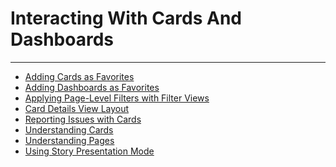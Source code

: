 


Interacting With Cards And Dashboards
=====================================
***
* [Adding Cards as Favorites](..\..\article\adding_cards_as_favorites\index.qmd)
* [Adding Dashboards as Favorites](..\..\article\adding_dashboards_as_favorites\index.qmd)
* [Applying Page-Level Filters with Filter Views](..\..\article\applying_pagelevel_filters_with_filter_views\index.qmd)
* [Card Details View Layout](..\..\article\card_details_view_layout\index.qmd)
* [Reporting Issues with Cards](..\..\article\reporting_issues_with_cards\index.qmd)
* [Understanding Cards](..\..\article\understanding_cards\index.qmd)
* [Understanding Pages](..\..\article\understanding_pages\index.qmd)
* [Using Story Presentation Mode](..\..\article\using_story_presentation_mode\index.qmd)
